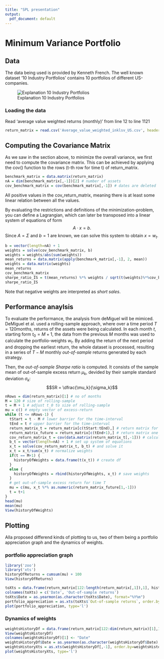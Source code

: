 ```yaml
---
title: "SPL presentation"
output:
  pdf_document: default
---
```

# Minimum Variance Portfolio

## Data
The data being used is provided by Kenneth French. The well known dataset '10 Industry Portfolios' contains 10 portfolios of different US-companies.

![Explanation 10 Industry Portfolios](10-industry-portfolios-explanation.png)

### Loading the data
Read 'average value weighted returns (monthly)' from line 12 to line 1121
```r
return_matrix = read.csv('Average_value_weighted_inklsv_US.csv', header=TRUE, sep=',')
```

## Computing the Covariance Matrix
As we saw in the section above, to minimize the overall variance, we first need to compute the covariance matrix. This can be achieved by applying the cov() function to the rows (t-th row for time t) of return_matrix.
```r
benchmark_matrix = data.matrix(return_matrix)
nA = dim(benchmark_matrix[,-1])[2] # number of assets
cov_benchmark_matrix = cov(benchmark_matrix[,-1]) # dates are deleted
```
All positive values in the cov_return_matrix, meaning there is at least some linear relation between all the values. 

By evaluating the restrictions and definitions of the minimization-problem, you can define a Lagrangian, which can later be transposed into a linear system of equations of form
$$A \cdot x = b.$$ 
Since $A = \Sigma$ and $b = 1$ are known, we can solve this system to obtain $x = w_t.$

```r
b = vector(length=nA) + 1
weights = solve(cov_benchmark_matrix, b)
weights = weights/abs(sum(weights))
mean_returns = data.matrix(apply(benchmark_matrix[,-1], 2, mean))
weights = data.matrix(weights)
mean_returns
cov_benchmark_matrix
sharpe_ratio_IS = t(mean_returns) %*% weights / sqrt(t(weights)%*%cov_benchmark_matrix%*%weights)
sharpe_ratio_IS
```
Note that negative weights are interpreted as *short sales*.

## Performance anaylsis
To evaluate the performance, the analysis from deMiguel will be mimiced. DeMiguel et al. used a rolling-sample approach, where over a time period $T = 120$months, returns of the assets were being calculated. In each month $t$, starting form $t_0 = M + 1$, the data from the previous $M$ months was used to calculate the portfolio-weights $w_t$.
By adding the return of the next period and dropping the earliest return, the whole dataset is processed, resulting in a series of $T - M$ monthly *out-of-sample* returns generated by each strategy.

Then, the *out-of-sample Sharpe ratio* is computed. It consists of the sample mean of out-of-sample excess return $\mu_k$, devided by their sample standard deviation $\sigma_k$:
$$SR = \dfrac{\mu_k}{\sigma_k}$$

```r
nRows = dim(return_matrix)[1] # no of months
M = 120 # size of rolling-sample
t = M + 1 # adjust t_0 to size of rolling-sample
mu = c() # empty vector of excess-return
while (t <= nRows-1) {
  tStart = t - M # lower barrier for the time-interval
  tEnd = t # upper barrier for the time-interval
  return_matrix_t = return_matrix[c(tStart:tEnd),] # return matrix for time-interval
  return_matrix_future = return_matrix[c(tEnd+1),] # return matrix one month in the future
  cov_return_matrix_t = cov(data.matrix(return_matrix_t[,-1])) # calculate cov-matrix
  b_t = vector(length=nA) + 1 # set up system of equations
  x_t = solve(cov_return_matrix_t, b_t) # and solve it
  x_t = x_t/sum(x_t) # normalize weights
  if(t == M+1) {
    historyOfWeights = data.frame(t(x_t)) # create df
  }
  else {
    historyOfWeights = rbind(historyOfWeights, x_t) # save weights
  }
  # get out-of-sample excess return for time T
  mu = c(mu, x_t %*% as.numeric(return_matrix_future[1,-1]))
  t = t+1
}
head(mu)
mean(mu)
View(historyOfWeights)
```


## Plotting
Alla proposed differend kinds of plotting to us, two of them being a portfolio appreciation graph and the dynamics of weights. 

### portfolio appreciation graph
```r
library('zoo')
library('xts')
historyOfReturns = cumsum(mu) + 100
View(historyOfReturns)

toXts = data.frame(return_matrix[122:length(return_matrix[,1]),1], historyOfReturns)
colnames(toXts) = c('Date', 'Out-of-sample returns')
toXts$Date = as.yearmon(as.character(toXts$Date), format="%Y%m")
portfolio_appreciation = as.xts(toXts$`Out-of-sample returns`, order.by=toXts$Date)
plot(portfolio_appreciation, type='l') 
```

### Dynamics of weights
```r
weightsHistoryDf = data.frame(return_matrix[122:dim(return_matrix)[1],1], historyOfWeights)
View(weightsHistoryDf)
colnames(weightsHistoryDf)[1] <- "Date"
weightsHistoryDf$Date = as.yearmon(as.character(weightsHistoryDf$Date), format="%Y%m")
weightsHistoryXts = as.xts(weightsHistoryDf[,-1], order.by=weightsHistoryDf$Date)
plot(weightsHistoryXts, type='l') 
```